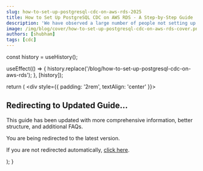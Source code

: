 ```yaml
---
slug: how-to-set-up-postgresql-cdc-on-aws-rds-2025
title: How to Set Up PostgreSQL CDC on AWS RDS - A Step-by-Step Guide
description: 'We have observed a large number of people not setting up their databases with CDC or having to set up CDC after they start ingesting and finding it complex...'
image: /img/blog/cover/how-to-set-up-postgresql-cdc-on-aws-rds-cover.png
authors: [shubham]
tags: [cdc]
---
```



  const history = useHistory();

  useEffect(() => {
    history.replace('/blog/how-to-set-up-postgresql-cdc-on-aws-rds');
  }, [history]);

  return (
    <div style={{ padding: '2rem', textAlign: 'center' }}>
      <h2>Redirecting to Updated Guide...</h2>
      <p>This guide has been updated with more comprehensive information, better structure, and additional FAQs.</p>
      <p>You are being redirected to the latest version.</p>
      <p>If you are not redirected automatically, <a href="/blog/how-to-set-up-postgresql-cdc-on-aws-rds">click here</a>.</p>
    </div>
  );
}

